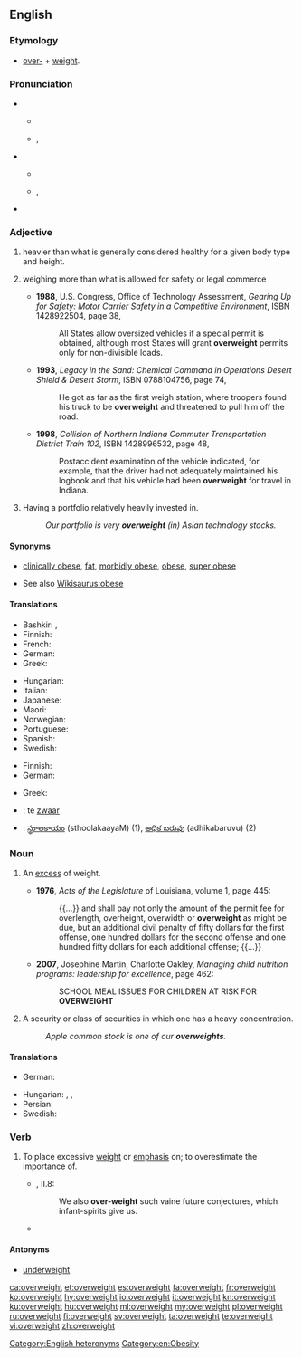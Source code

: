 ==English==

===Etymology===
* [[over-]] + [[weight]].

===Pronunciation===
* {{sense|adjective}}
** {{a|UK}} {{IPA|/ˌəʊvəˈweɪt/|lang=en}}
** {{a|US}} {{enPR|ō'vər-wātʹ}}, {{IPA|/ˌoʊvɚˈweɪt/|lang=en}}
* {{sense|noun}}
** {{a|UK}} {{IPA|/ˈəʊvəweɪt/|lang=en}}
** {{a|US}} {{enPR|ōʹvər-wāt}}, {{IPA|/ˈoʊvɚweɪt/|lang=en}}
* {{rhymes|eɪt|lang=en}}

===Adjective===
{{en-adj}}

# {{context|of a person|lang=en}} heavier than what is generally considered healthy for a given body type and height.
# {{context|transportation|legal|of a vehicle|lang=en}} weighing more than what is allowed for safety or legal commerce
#* '''1988''', U.S. Congress, Office of Technology Assessment, ''Gearing Up for Safety: Motor Carrier Safety in a Competitive Environment'', ISBN 1428922504, page 38,
#*: All States allow oversized vehicles if a special permit is obtained, although most States will grant '''overweight''' permits only for non-divisible loads.
#* '''1993''', ''Legacy in the Sand: Chemical Command in Operations Desert Shield & Desert Storm'', ISBN 0788104756, page 74,
#*: He got as far as the first weigh station, where troopers found his truck to be '''overweight''' and threatened to pull him off the road.
#* '''1998''', ''Collision of Northern Indiana Commuter Transportation District Train 102'', ISBN 1428996532, page 48,
#*: Postaccident examination of the vehicle indicated, for example, that the driver had not adequately maintained his logbook and that his vehicle had been '''overweight''' for travel in Indiana.
# {{context|investment|finance|followed by a noun or prepositional phrase indicating a security or type of security|lang=en}} Having a portfolio relatively heavily invested in.
#: ''Our portfolio is very '''overweight''' (in) Asian technology stocks.''

====Synonyms====
* {{sense|of a person}} [[clinically obese]], [[fat]], [[morbidly obese]], [[obese]], [[super obese]]
* See also [[Wikisaurus:obese]]

====Translations====
{{trans-top|of a person, heavier than is healthy}}
* Bashkir: {{t|ba|йыуан|sc=Cyrl}}, {{t|ba|һимеҙ|sc=Cyrl}}
* Finnish: {{t+|fi|ylipainoinen}}
* French: {{t|fr|en surpoids}}
* German: {{t+|de|übergewichtig}}
* Greek: {{t+|el|υπέρβαρος|m}}
{{trans-mid}}
* Hungarian: {{t+|hu|túlsúlyos}}
* Italian: {{t|it|in sovrappeso}}
* Japanese: {{t|ja|[[メタボ]]な|tr=metabo na|sc=Jpan}} {{qualifier|informal}}
* Maori: {{t|mi|katete}}
* Norwegian: {{t|no|overvektig}}
* Portuguese: {{t|pt|[[com]] [[excesso]] [[de]] [[peso]]}}
* Spanish: {{t|es|con sobrepeso}}
* Swedish: {{t+|sv|överviktig}}
{{trans-bottom}}

{{trans-top|of a vehicle, weighing more than is allowed}}
* Finnish: {{t+|fi|ylipainoinen}}
* German: {{t+|de|überladen}}
{{trans-mid}}
* Greek: {{t+|el|υπέρβαρος|m}}
{{trans-bottom}}

{{checktrans-top}}
* {{ttbc|nl}}: te [[zwaar]]
* {{ttbc|te}}: [[స్థూలకాయం]] (sthoolakaayaM) (1), [[అధిక బరువు]] (adhikabaruvu) (2)
{{trans-mid}}
{{trans-bottom}}

===Noun===
{{en-noun|-}}

# {{context|chiefly|transport|legal|healthcare|lang=en}} An [[excess]] of weight.
#* '''1976''', ''Acts of the Legislature'' of Louisiana, volume 1, page 445:
#*: {{...}} and shall pay not only the amount of the permit fee for overlength, overheight, overwidth or '''overweight''' as might be due, but an additional civil penalty of fifty dollars for the first offense, one hundred dollars for the second offense and one hundred fifty dollars for each additional offense; {{...}}
#* '''2007''', Josephine Martin, Charlotte Oakley, ''Managing child nutrition programs: leadership for excellence'', page 462:
#*: SCHOOL MEAL ISSUES FOR CHILDREN AT RISK FOR '''OVERWEIGHT'''
# {{context|investment|finance|lang=en}} A security or class of securities in which one has a heavy concentration.
#: ''Apple common stock is one of our '''overweights'''.''

====Translations====
{{trans-top|excess of weight}}
* German: {{t+|de|Übergewicht|n}}
{{trans-mid}}
* Hungarian: {{t+|hu|súlytöbblet}}, {{t+|hu|többletsúly}}, {{t+|hu|túlsúly}}
* Persian: {{t|fa|اضافه‌وزن|tr=ezâfe-vazn|sc=fa-Arab}}
* Swedish: {{t+|sv|övervikt|c}}
{{trans-bottom}}

===Verb===
{{en-verb}}

# To place excessive [[weight]] or [[emphasis]] on; to overestimate the importance of. {{defdate|from 17th c.}}
#* {{RQ:Flr Mntgn Essays}}, II.8:
#*: We also '''over-weight''' such vaine future conjectures, which infant-spirits give us.
#* {{quote-news|2009|January 11|Geraldine Fabrikant|work=New York Times|title=[http://www.nytimes.com/2009/01/11/business/mutfund/11safe.html How Safe Is That Nest Egg, Anyhow?]
|passage=Kinnel explained it, the problem at Select High Income was that it '''overweighted''' mortgage bonds and underweighted other types of corporate debt, a strategy that backfired when the mortgage market collapsed.}}

====Antonyms====
* [[underweight]]

[[Category:English heteronyms]]
[[Category:en:Obesity]]

[[ca:overweight]]
[[et:overweight]]
[[es:overweight]]
[[fa:overweight]]
[[fr:overweight]]
[[ko:overweight]]
[[hy:overweight]]
[[io:overweight]]
[[it:overweight]]
[[kn:overweight]]
[[ku:overweight]]
[[hu:overweight]]
[[ml:overweight]]
[[my:overweight]]
[[pl:overweight]]
[[ru:overweight]]
[[fi:overweight]]
[[sv:overweight]]
[[ta:overweight]]
[[te:overweight]]
[[vi:overweight]]
[[zh:overweight]]
